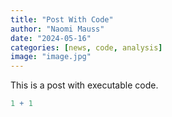 ```yaml
---
title: "Post With Code"
author: "Naomi Mauss"
date: "2024-05-16"
categories: [news, code, analysis]
image: "image.jpg"
---
```


This is a post with executable code.

```r
1 + 1
```